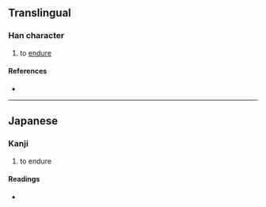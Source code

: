 {{character info/new}}
==Translingual==

===Han character===
{{Han char|rn=61|rad=心|as=05|sn=8|four=|canj=PINE|ids=⿰忄永}}

# to [[endure]]

====References====
* {{Han ref|kx=0383.111|dkj=10513|dj=0713.020|hdz=42287.131|uh=603A|ud=24634}}

----

==Japanese==

===Kanji===
{{ja-kanji|grade=|rs=心05}}

# to endure


====Readings====
* {{ja-readings|on=|kun=[[こらえる]] (koraeru), [[しのぶ]] (shinobu), [[たえる]] (taeru)}}